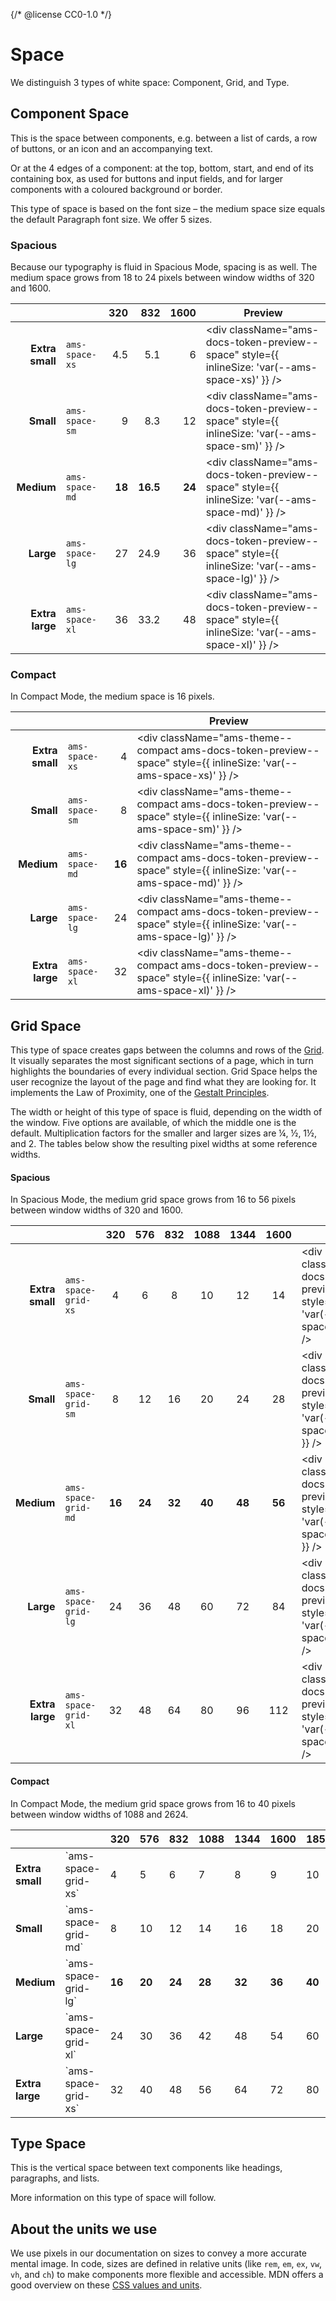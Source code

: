 {/* @license CC0-1.0 */}


<Meta title="Brand/Design Tokens/Space" />

# Space

We distinguish 3 types of white space: Component, Grid, and Type.

## Component Space

This is the space between components, e.g. between a list of cards, a row of buttons, or an icon and an accompanying text.

Or at the 4 edges of a component: at the top, bottom, start, and end of its containing box,
as used for buttons and input fields, and for larger components with a coloured background or border.

This type of space is based on the font size – the medium space size equals the default Paragraph font size.
We offer 5 sizes.

### Spacious

Because our typography is fluid in Spacious Mode, spacing is as well.
The medium space grows from 18 to 24 pixels between window widths of 320 and 1600.

|                 |                |    320 |      832 |   1600 | Preview                                                                                         |
| --------------: | :------------- | -----: | -------: | -----: | ----------------------------------------------------------------------------------------------- |
| **Extra small** | `ams-space-xs` |    4.5 |      5.1 |      6 | <div className="ams-docs-token-preview--space" style={{ inlineSize: 'var(--ams-space-xs)' }} /> |
|       **Small** | `ams-space-sm` |      9 |      8.3 |     12 | <div className="ams-docs-token-preview--space" style={{ inlineSize: 'var(--ams-space-sm)' }} /> |
|      **Medium** | `ams-space-md` | **18** | **16.5** | **24** | <div className="ams-docs-token-preview--space" style={{ inlineSize: 'var(--ams-space-md)' }} /> |
|       **Large** | `ams-space-lg` |     27 |     24.9 |     36 | <div className="ams-docs-token-preview--space" style={{ inlineSize: 'var(--ams-space-lg)' }} /> |
| **Extra large** | `ams-space-xl` |     36 |     33.2 |     48 | <div className="ams-docs-token-preview--space" style={{ inlineSize: 'var(--ams-space-xl)' }} /> |

### Compact

In Compact Mode, the medium space is 16 pixels.

|                 |                |        | Preview                                                                                                            |
| --------------: | :------------- | -----: | ------------------------------------------------------------------------------------------------------------------ |
| **Extra small** | `ams-space-xs` |      4 | <div className="ams-theme--compact ams-docs-token-preview--space" style={{ inlineSize: 'var(--ams-space-xs)' }} /> |
|       **Small** | `ams-space-sm` |      8 | <div className="ams-theme--compact ams-docs-token-preview--space" style={{ inlineSize: 'var(--ams-space-sm)' }} /> |
|      **Medium** | `ams-space-md` | **16** | <div className="ams-theme--compact ams-docs-token-preview--space" style={{ inlineSize: 'var(--ams-space-md)' }} /> |
|       **Large** | `ams-space-lg` |     24 | <div className="ams-theme--compact ams-docs-token-preview--space" style={{ inlineSize: 'var(--ams-space-lg)' }} /> |
| **Extra large** | `ams-space-xl` |     32 | <div className="ams-theme--compact ams-docs-token-preview--space" style={{ inlineSize: 'var(--ams-space-xl)' }} /> |

## Grid Space

This type of space creates gaps between the columns and rows of the [Grid](/docs/components-layout-grid--docs).
It visually separates the most significant sections of a page, which in turn highlights the boundaries of every individual section.
Grid Space helps the user recognize the layout of the page and find what they are looking for.
It implements the Law of Proximity, one of the [Gestalt Principles](https://www.interaction-design.org/literature/topics/gestalt-principles).

The width or height of this type of space is fluid, depending on the width of the window.
Five options are available, of which the middle one is the default.
Multiplication factors for the smaller and larger sizes are ¼, ½, 1½, and 2.
The tables below show the resulting pixel widths at some reference widths.

#### Spacious

In Spacious Mode, the medium grid space grows from 16 to 56 pixels between window widths of 320 and 1600.

|                 |                     |  320   |  576   |  832   |  1088  |  1344  |  1600  | Preview                                                                                              |
| --------------: | :------------------ | :----: | :----: | :----: | :----: | :----: | :----: | ---------------------------------------------------------------------------------------------------- |
| **Extra small** | `ams-space-grid-xs` |   4    |   6    |   8    |   10   |   12   |   14   | <div className="ams-docs-token-preview--space" style={{ inlineSize: 'var(--ams-space-grid-xs)' }} /> |
|       **Small** | `ams-space-grid-sm` |   8    |   12   |   16   |   20   |   24   |   28   | <div className="ams-docs-token-preview--space" style={{ inlineSize: 'var(--ams-space-grid-sm)' }} /> |
|      **Medium** | `ams-space-grid-md` | **16** | **24** | **32** | **40** | **48** | **56** | <div className="ams-docs-token-preview--space" style={{ inlineSize: 'var(--ams-space-grid-md)' }} /> |
|       **Large** | `ams-space-grid-lg` |   24   |   36   |   48   |   60   |   72   |   84   | <div className="ams-docs-token-preview--space" style={{ inlineSize: 'var(--ams-space-grid-lg)' }} /> |
| **Extra large** | `ams-space-grid-xl` |   32   |   48   |   64   |   80   |   96   |  112   | <div className="ams-docs-token-preview--space" style={{ inlineSize: 'var(--ams-space-grid-xl)' }} /> |

#### Compact

In Compact Mode, the medium grid space grows from 16 to 40 pixels between window widths of 1088 and 2624.

<table>
  <thead>
    <tr>
      <th style={{ textAlign: "right" }}></th>
      <th></th>
      <th style={{ textAlign: "center" }}>320</th>
      <th style={{ textAlign: "center" }}>576</th>
      <th style={{ textAlign: "center" }}>832</th>
      <th style={{ textAlign: "center" }}>1088</th>
      <th style={{ textAlign: "center" }}>1344</th>
      <th style={{ textAlign: "center" }}>1600</th>
      <th style={{ textAlign: "center" }}>1856</th>
      <th style={{ textAlign: "center" }}>2112</th>
      <th style={{ textAlign: "center" }}>2368</th>
      <th style={{ textAlign: "center" }}>2624</th>
      <th>Preview</th>
    </tr>
  </thead>
  <tbody>
    <tr>
      <td style={{ textAlign: "right" }}>
        <strong>Extra small</strong>
      </td>
      <td>`ams-space-grid-xs`</td>
      <td colspan={4} style={{ textAlign: "center" }}>
        4
      </td>
      <td style={{ textAlign: "center" }}>5</td>
      <td style={{ textAlign: "center" }}>6</td>
      <td style={{ textAlign: "center" }}>7</td>
      <td style={{ textAlign: "center" }}>8</td>
      <td style={{ textAlign: "center" }}>9</td>
      <td style={{ textAlign: "center" }}>10</td>
      <td>
        <div
          className="ams-theme--compact ams-docs-token-preview--space"
          style={{ inlineSize: "var(--ams-space-grid-sm)" }}
        />
      </td>
    </tr>
    <tr>
      <td style={{ textAlign: "right" }}>
        <strong>Small</strong>
      </td>
      <td>`ams-space-grid-md`</td>
      <td colspan={4} style={{ textAlign: "center" }}>
        8
      </td>
      <td style={{ textAlign: "center" }}>10</td>
      <td style={{ textAlign: "center" }}>12</td>
      <td style={{ textAlign: "center" }}>14</td>
      <td style={{ textAlign: "center" }}>16</td>
      <td style={{ textAlign: "center" }}>18</td>
      <td style={{ textAlign: "center" }}>20</td>
      <td>
        <div
          className="ams-theme--compact ams-docs-token-preview--space"
          style={{ inlineSize: "var(--ams-space-grid-sm)" }}
        />
      </td>
    </tr>
    <tr>
      <td style={{ textAlign: "right" }}>
        <strong>Medium</strong>
      </td>
      <td>`ams-space-grid-lg`</td>
      <td colspan={4} style={{ textAlign: "center" }}>
        <strong>16</strong>
      </td>
      <td style={{ textAlign: "center" }}>
        <strong>20</strong>
      </td>
      <td style={{ textAlign: "center" }}>
        <strong>24</strong>
      </td>
      <td style={{ textAlign: "center" }}>
        <strong>28</strong>
      </td>
      <td style={{ textAlign: "center" }}>
        <strong>32</strong>
      </td>
      <td style={{ textAlign: "center" }}>
        <strong>36</strong>
      </td>
      <td style={{ textAlign: "center" }}>
        <strong>40</strong>
      </td>
      <td>
        <div
          className="ams-theme--compact ams-docs-token-preview--space"
          style={{ inlineSize: "var(--ams-space-grid-md)" }}
        />
      </td>
    </tr>
    <tr>
      <td style={{ textAlign: "right" }}>
        <strong>Large</strong>
      </td>
      <td>`ams-space-grid-xl`</td>
      <td colspan={4} style={{ textAlign: "center" }}>
        24
      </td>
      <td style={{ textAlign: "center" }}>30</td>
      <td style={{ textAlign: "center" }}>36</td>
      <td style={{ textAlign: "center" }}>42</td>
      <td style={{ textAlign: "center" }}>48</td>
      <td style={{ textAlign: "center" }}>54</td>
      <td style={{ textAlign: "center" }}>60</td>
      <td>
        <div
          className="ams-theme--compact ams-docs-token-preview--space"
          style={{ inlineSize: "var(--ams-space-grid-lg)" }}
        />
      </td>
    </tr>
    <tr>
      <td style={{ textAlign: "right" }}>
        <strong>Extra large</strong>
      </td>
      <td>`ams-space-grid-xs`</td>
      <td colspan={4} style={{ textAlign: "center" }}>
        32
      </td>
      <td style={{ textAlign: "center" }}>40</td>
      <td style={{ textAlign: "center" }}>48</td>
      <td style={{ textAlign: "center" }}>56</td>
      <td style={{ textAlign: "center" }}>64</td>
      <td style={{ textAlign: "center" }}>72</td>
      <td style={{ textAlign: "center" }}>80</td>
      <td>
        <div
          className="ams-theme--compact ams-docs-token-preview--space"
          style={{ inlineSize: "var(--ams-space-grid-xl)" }}
        />
      </td>
    </tr>
  </tbody>
</table>

## Type Space

This is the vertical space between text components like headings, paragraphs, and lists.

More information on this type of space will follow.

## About the units we use

We use pixels in our documentation on sizes to convey a more accurate mental image.
In code, sizes are defined in relative units (like `rem`, `em`, `ex`, `vw`, `vh`, and `ch`) to make components more flexible and accessible.
MDN offers a good overview on these [CSS values and units](https://developer.mozilla.org/en-US/docs/Web/CSS/CSS_Values_and_Units).

